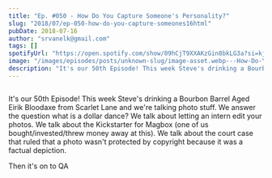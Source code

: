 ```yaml
---
title: "Ep. #050 - How Do You Capture Someone's Personality?"
slug: "2018/07/ep-050-how-do-you-capture-someones16html"
pubDate: 2018-07-16
author: "srvanelk@gmail.com"
tags: []
spotifyUrl: "https://open.spotify.com/show/09hCjT9XXAKzGin8bkLG3a?si=kjRZvQ1JTb6Ov3HVzSSlWA"
image: "/images/episodes/posts/unknown-slug/image-asset.webp---How-Do-You-Capture-Someones-Personality-e1rigl"
description: "It's our 50th Episode! This week Steve's drinking a Bourbon Barrel Aged Eirik Bloodaxe from Scarlet Lane and we're talking photo stuff. We answer the question what is a dollar dance? We talk about letting an intern edit your photos. We talk about the Kickstarter for Magbox (one of us bought/invested/threw money away at this). We talk about the court case that ruled that a photo wasn't protected by copyright because it was a factual depiction."
---
```


<figure>
  <img src="/images/episodes/posts/unknown-slug/image-asset.webp" alt="" />
</figure>

It's our 50th Episode! This week Steve's drinking a Bourbon Barrel Aged Eirik Bloodaxe from Scarlet Lane and we're talking photo stuff. We answer the question what is a dollar dance? We talk about letting an intern edit your photos. We talk about the Kickstarter for Magbox (one of us bought/invested/threw money away at this). We talk about the court case that ruled that a photo wasn't protected by copyright because it was a factual depiction.

Then it's on to QA